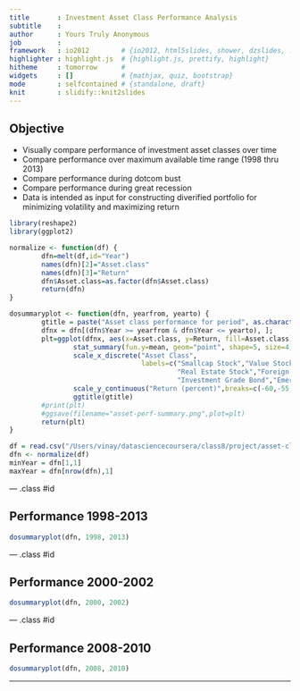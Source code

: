 ```yaml
---
title       : Investment Asset Class Performance Analysis
subtitle    : 
author      : Yours Truly Anonymous
job         : 
framework   : io2012        # {io2012, html5slides, shower, dzslides, ...}
highlighter : highlight.js  # {highlight.js, prettify, highlight}
hitheme     : tomorrow      # 
widgets     : []            # {mathjax, quiz, bootstrap}
mode        : selfcontained # {standalone, draft}
knit        : slidify::knit2slides
---
```


## Objective

- Visually compare performance of investment asset classes over time  
- Compare performance over maximum available time range (1998 thru 2013)  
- Compare performance during dotcom bust  
- Compare performance during great recession  
- Data is intended as input for constructing diverified portfolio for minimizing volatility and maximizing return  

```r
library(reshape2)
library(ggplot2)

normalize <- function(df) {
        dfn=melt(df,id="Year")
        names(dfn)[2]="Asset.class"
        names(dfn)[3]="Return"
        dfn$Asset.class=as.factor(dfn$Asset.class)
        return(dfn)
}

dosummaryplot <- function(dfn, yearfrom, yearto) {
        gtitle = paste("Asset class performance for period", as.character(yearfrom), "through", as.character(yearto))
        dfnx = dfn[(dfn$Year >= yearfrom & dfn$Year <= yearto), ];
        plt=ggplot(dfnx, aes(x=Asset.class, y=Return, fill=Asset.class)) + geom_boxplot() +
                stat_summary(fun.y=mean, geom="point", shape=5, size=4) +
                scale_x_discrete("Asset Class",
                                 labels=c("Smallcap Stock","Value Stock","Largecap Stock","Growth Stock",
                                          "Real Estate Stock","Foreign Developed Stock","Hi Yield Bond",
                                          "Investment Grade Bond","Emerging Market Stock","Commodity"))+
                scale_y_continuous("Return (percent)",breaks=c(-60,-55,-50,-45,-40,-35,-30,-25,-20,-15,-10,-5,0,5,10,15,20,25,30,35,40,45,50,55,60))+
                ggtitle(gtitle)
        #print(plt)
        #ggsave(filename="asset-perf-summary.png",plot=plt)
        return(plt)
}

df = read.csv("/Users/vinay/datasciencecoursera/class8/project/asset-class-performance-1998-thru-2013.csv")
dfn <- normalize(df)
minYear = dfn[1,1]
maxYear = dfn[nrow(dfn),1]

```


--- .class #id 

## Performance 1998-2013

```r
dosummaryplot(dfn, 1998, 2013)
```


--- .class #id 

## Performance 2000-2002

```r
dosummaryplot(dfn, 2000, 2002)
```


--- .class #id 

## Performance 2008-2010

```r
dosummaryplot(dfn, 2008, 2010)
```


---

